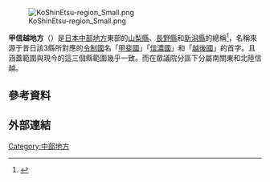 {{japanese|japanese=甲信越地方|kana=こうしんえつちほう|romaji=Kōshin'etsu Chihō}}
[[File:KoShinEtsu-region_Small.png|thumb]]


'''甲信越地方'''（{{jpn|j=甲信越地方|rm=Kōshin'etsu Chihō}}）是[[日本|日本]][[中部地方|中部地方]]東部的[[山梨縣|山梨縣]]、[[長野縣|長野縣]]和[[新潟縣|新潟縣]]的總稱<ref>{{cite dictionary|title=日本の地名がわかる事典|language=ja|quote=中部(ちゅうぶ)地方のうち、山梨県・長野県・新潟県の総称。甲斐(かい)（山梨県）・信濃(しなの)（長野県）・越後(えちご)（新潟県）の旧3国の頭文字をとった略称。}}</ref>，名稱來源于昔日該3縣所對應的[[令制國|令制國]]名「[[甲斐國|甲斐國]]」「[[信濃國|信濃國]]」和「[[越後國|越後國]]」的首字。且涵蓋範圍與現今的這三個縣範圍幾乎一致。而在眾議院分區下分屬南關東和北陸信越。

==參考資料==
{{reflist}}
== 外部連結 ==
{{日本地理區劃}}
{{日本地理小作品}}

[[Category:中部地方|Category:中部地方]]